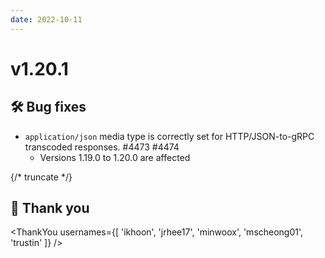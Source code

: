 ```yaml
---
date: 2022-10-11
---
```


# v1.20.1

## 🛠️ Bug fixes

- `application/json` media type is correctly set for HTTP/JSON-to-gRPC transcoded responses. #4473 #4474
  - Versions 1.19.0 to 1.20.0 are affected

{/* truncate */}

## 🙇 Thank you

<ThankYou usernames={[
  'ikhoon',
  'jrhee17',
  'minwoox',
  'mscheong01',
  'trustin'
]} />